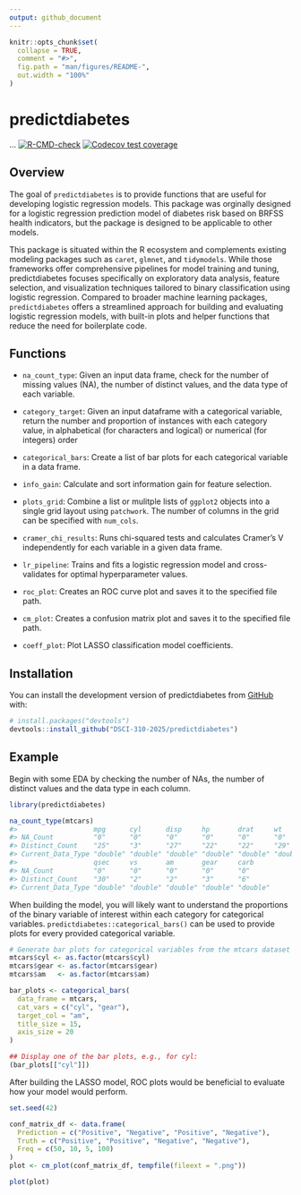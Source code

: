 ```yaml
---
output: github_document
---
```


<!-- README.md is generated from README.Rmd. Please edit that file -->

```r
knitr::opts_chunk$set(
  collapse = TRUE,
  comment = "#>",
  fig.path = "man/figures/README-",
  out.width = "100%"
)
```

# predictdiabetes

<!-- badges: start -->...
[![R-CMD-check](https://github.com/DSCI-310-2025/predictdiabetes/actions/workflows/R-CMD-check.yaml/badge.svg)](https://github.com/DSCI-310-2025/predictdiabetes/actions/workflows/R-CMD-check.yaml)
[![Codecov test coverage](https://codecov.io/gh/DSCI-310-2025/predictdiabetes/graph/badge.svg)](https://app.codecov.io/gh/DSCI-310-2025/predictdiabetes)
<!-- badges: end -->

## Overview

The goal of `predictdiabetes` is to provide functions that are useful for developing logistic regression models. This package was orginally designed for a logistic regression prediction model of diabetes risk based on BRFSS health indicators, but the package is designed to be applicable to other models.

This package is situated within the R ecosystem and complements existing modeling packages such as `caret`, `glmnet`, and `tidymodels`. While those frameworks offer comprehensive pipelines for model training and tuning, predictdiabetes focuses specifically on exploratory data analysis, feature selection, and visualization techniques tailored to binary classification using logistic regression. Compared to broader machine learning packages, `predictdiabetes` offers a streamlined approach for building and evaluating logistic regression models, with built-in plots and helper functions that reduce the need for boilerplate code.

## Functions

- `na_count_type`: Given an input data frame, check for the number of missing values (NA), the number of distinct values, and the data type of each variable.
- `category_target`: Given an input dataframe with a categorical variable, return the number and proportion of instances with each category value, in alphabetical (for characters and logical) or numerical (for integers) order
- `categorical_bars`: Create a list of bar plots for each categorical variable in a data frame.
- `info_gain`: Calculate and sort information gain for feature selection.
- `plots_grid`: Combine a list or mulitple lists of `ggplot2` objects into a single grid layout using `patchwork`. The number of columns in the grid can be specified with `num_cols`.
- `cramer_chi_results`: Runs chi-squared tests and calculates Cramer's V independently for each variable in a given data frame.

- `lr_pipeline`: Trains and fits a logistic regression model and cross-validates for optimal  hyperparameter values.

- `roc_plot`: Creates an ROC curve plot and saves it to the specified file path.
- `cm_plot`: Creates a confusion matrix plot and saves it to the specified file path.
- `coeff_plot`: Plot LASSO classification model coefficients.

## Installation

You can install the development version of predictdiabetes from [GitHub](https://github.com/) with:

``` r
# install.packages("devtools")
devtools::install_github("DSCI-310-2025/predictdiabetes")
```

## Example

Begin with some EDA by checking the number of NAs, the number of distinct values and the data type in each column.

```r
library(predictdiabetes)

na_count_type(mtcars)
#>                   mpg      cyl      disp     hp       drat     wt      
#> NA_Count          "0"      "0"      "0"      "0"      "0"      "0"     
#> Distinct_Count    "25"     "3"      "27"     "22"     "22"     "29"    
#> Current_Data_Type "double" "double" "double" "double" "double" "double"
#>                   qsec     vs       am       gear     carb    
#> NA_Count          "0"      "0"      "0"      "0"      "0"     
#> Distinct_Count    "30"     "2"      "2"      "3"      "6"     
#> Current_Data_Type "double" "double" "double" "double" "double"
```

When building the model, you will likely want to understand the proportions of the binary variable of interest within each category for categorical variables. `predictdiabetes::categorical_bars()` can be used to provide plots for every provided categorical variable.

```r
# Generate bar plots for categorical variables from the mtcars dataset
mtcars$cyl <- as.factor(mtcars$cyl)
mtcars$gear <- as.factor(mtcars$gear)
mtcars$am   <- as.factor(mtcars$am)

bar_plots <- categorical_bars(
  data_frame = mtcars,
  cat_vars = c("cyl", "gear"),
  target_col = "am",
  title_size = 15,
  axis_size = 20
)

## Display one of the bar plots, e.g., for cyl:
(bar_plots[["cyl"]])
```

After building the LASSO model, ROC plots would be beneficial to evaluate how your model would perform.

```r
set.seed(42)

conf_matrix_df <- data.frame(
  Prediction = c("Positive", "Negative", "Positive", "Negative"),
  Truth = c("Positive", "Positive", "Negative", "Negative"),
  Freq = c(50, 10, 5, 100)
)
plot <- cm_plot(conf_matrix_df, tempfile(fileext = ".png"))

plot(plot)
```

